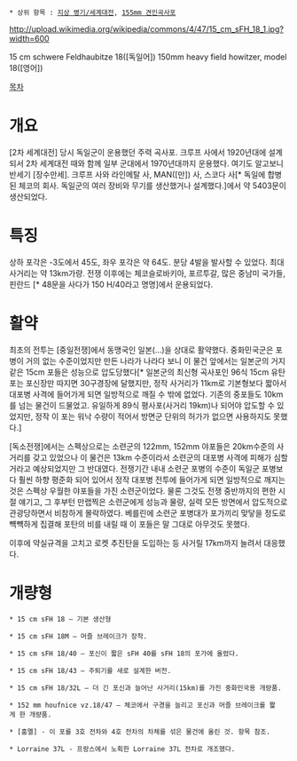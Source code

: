  * 상위 항목 : [[지상 병기/세계대전]], [[155mm 견인곡사포]]

http://upload.wikimedia.org/wikipedia/commons/4/47/15_cm_sFH_18_1.jpg?width=600

15 cm schwere Feldhaubitze 18([독일어])
150mm heavy field howitzer, model 18([영어])

[[목차]]
= 개요 =
[2차 세계대전] 당시 독일군이 운용했던 주력 곡사포. 크루프 사에서 1920년대에 설계되서 2차 세계대전 때와 함께 일부 군대에서 1970년대까지 운용했다. 여기도 알고보니 반세기 [장수만세]. 크루프 사와 라인메탈 사, MAN([만]) 사, 스코다 사[* 독일에 합병된 체코의 회사. 독일군의 여러 장비와 무기를 생산했거나 설계했다.]에서 약 5403문이 생산되었다.

= 특징 =
상하 포각은 -3도에서 45도, 좌우 포각은 약 64도. 분당 4발을 발사할 수 있었다. 최대 사거리는 약 13km가량. 전쟁 이후에는 체코슬로바키아, 포르투갈, 많은 중남미 국가들, 핀란드 [* 48문을 사다가 150 H/40라고 명명]에서 운용되었다. 

= 활약 =
최초의 전투는 [중일전쟁]에서 동맹국인 일본(...)을 상대로 활약했다. 중화민국군은 포병이 거의 없는 수준이었지만 만든 나라가 나라다 보니 이 물건 앞에서는 일본군의 거지같은 15cm 포들은 성능으로 압도당했다[* 일본군의 최신형 곡사포인 96식 15cm 유탄포는 포신장만 따지면 30구경장에 달했지만, 정작 사거리가 11km로 기본형보다 짧아서 대포병 사격에 들어가게 되면 일방적으로 깨질 수 밖에 없었다. 기존의 중포들도 10km를 넘는 물건이 드물었고. 유일하게 89식 평사포(사거리 19km)나 되어야 압도할 수 있었지만, 정작 이 포는 워낙 수량이 적어서 방면군 단위의 허가가 없으면 사용하지도 못했다.] 

[독소전쟁]에서는 스펙상으로는 소련군의 122mm, 152mm 야포들은 20km수준의 사거리를 갖고 있었으나 이 물건은 13km 수준이라서 소련군의 대포병 사격에 피해가 심할 거라고 예상되었지만 그 반대였다. 전쟁기간 내내 소련군 포병의 수준이 독일군 포병보다 훨씬 하향 평준화 되어 있어서 정작 대포병 전투에 들어가게 되면 일방적으로 깨지는 것은 스펙상 우월한 야포들을 가진 소련군이었다. 물론 그것도 전쟁 중반까지의 편한 시절 얘기고, 그 후부턴 만랩찍은 소련군에게 성능과 물량, 실력 모든 방면에서 압도적으로 관광당하면서 비참하게 몰락하였다. 베를린에 소련군 포병대가 포가끼리 맞닿을 정도로 뺵뺵하게 집결해 포탄의 비를 내릴 때 이 포들은 말 그대로 아무것도 못했다.

이후에 약실규격을 고치고 로켓 추진탄을 도입하는 등 사거릴 17km까지 늘려서 대응했다.

= 개량형 =
 * 15 cm sFH 18 – 기본 생산형

 * 15 cm sFH 18M – 머즐 브레이크가 장착.

 * 15 cm sFH 18/40 – 포신이 짧은 sFH 40를 sFH 18의 포가에 올렸다. 

 * 15 cm sFH 18/43 – 주퇴기를 새로 설계한 버전.

 * 15 cm sFH 18/32L – 더 긴 포신과 늘어난 사거리(15km)를 가진 중화민국용 개량품.

 * 152 mm houfnice vz.18/47 – 체코에서 구경을 늘리고 포신과 머즐 브레이크를 짧게 한 개량품.

 * [훔멜] - 이 포를 3호 전차와 4호 전차의 차체를 섞은 물건에 올린 것. 항목 참조.

 * Lorraine 37L - 프랑스에서 노획한 Lorraine 37L 전차로 개조했다.
